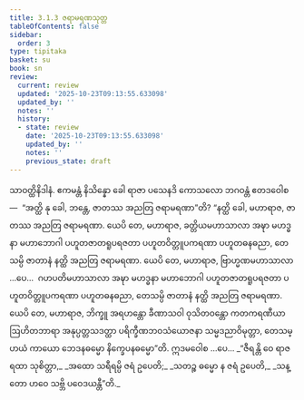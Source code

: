 ```yaml
---
title: 3.1.3 ဇရာမရဏသုတ္တ
tableOfContents: false
sidebar:
  order: 3
type: tipitaka
basket: su
book: sn
review:
  current: review
  updated: '2025-10-23T09:13:55.633098'
  updated_by: ''
  notes: ''
  history:
  - state: review
    date: '2025-10-23T09:13:55.633098'
    updated_by: ''
    notes: ''
    previous_state: draft
---
```



<ReviewStatus review={frontmatter.review} showDetails={true} />

<HypothesisAnnotation frontmatter={frontmatter} />

<DynamicBreadcrumb />

<Division number="114" book="sn" e="ch" v="18" p="297">

<Paragraph number="594" book="sn">
သာဝတ္ထိနိဒါနံ. ဧကမန္တံ နိသိန္နော ခေါ ရာဇာ ပသေနဒိ ကောသလော ဘဂဝန္တံ ဧတဒဝေါစ—  “အတ္ထိ နု ခေါ, ဘန္တေ, ဇာတဿ အညတြ ဇရာမရဏာ”တိ? “နတ္ထိ ခေါ, မဟာရာဇ, ဇာတဿ အညတြ ဇရာမရဏာ. ယေပိ တေ, မဟာရာဇ, ခတ္တိယမဟာသာလာ အဍ္ဎာ မဟဒ္ဓနာ မဟာဘောဂါ ပဟူတဇာတရူပရဇတာ ပဟူတဝိတ္တူပကရဏာ ပဟူတဓနဓညာ, တေသမ္ပိ ဇာတာနံ နတ္ထိ အညတြ ဇရာမရဏာ. ယေပိ တေ, မဟာရာဇ, ဗြာဟ္မဏမဟာသာလာ …ပေ…  ဂဟပတိမဟာသာလာ အဍ္ဎာ မဟဒ္ဓနာ မဟာဘောဂါ ပဟူတဇာတရူပရဇတာ ပဟူတဝိတ္တူပကရဏာ ပဟူတဓနဓညာ, တေသမ္ပိ ဇာတာနံ နတ္ထိ အညတြ ဇရာမရဏာ. ယေပိ တေ, မဟာရာဇ, ဘိက္ခူ အရဟန္တော ခီဏာသဝါ ဝုသိတဝန္တော ကတကရဏီယာ ဩဟိတဘာရာ အနုပ္ပတ္တသဒတ္ထာ ပရိက္ခီဏဘဝသံယောဇနာ သမ္မဒညာဝိမုတ္တာ, တေသမ္ပာယံ ကာယော ဘေဒနဓမ္မော နိက္ခေပနဓမ္မော”တိ. ဣဒမဝေါစ …ပေ…
</Paragraph>

<Paragraph number="595" type="verses" book="sn">
_“ဇီရန္တိ ဝေ ရာဇရထာ သုစိတ္တာ,_  
_အထော သရီရမ္ပိ ဇရံ ဥပေတိ;_  
_သတဉ္စ ဓမ္မော န ဇရံ ဥပေတိ,_  
_သန္တော ဟဝေ သဗ္ဘိ ပဝေဒယန္တီ”တိ._
</Paragraph>
</Division>